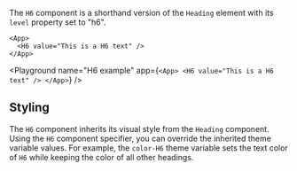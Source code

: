 The `H6` component is a shorthand version of the `Heading` element with its `level` property set to "h6".

```ueml copy
<App>
  <H6 value="This is a H6 text" />
</App>
```

<Playground
  name="H6 example"
  app={`
  <App>
    <H6 value="This is a H6 text" />
  </App>
  `}
/>

## Styling

The `H6` component inherits its visual style from the `Heading` component.
Using the `H6` component specifier, you can override the inherited theme variable values.
For example, the `color-H6` theme variable sets the text color of `H6` while keeping the color of all other headings.
